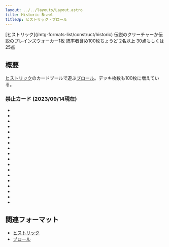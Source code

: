 ```yaml
---
layout: ../../layouts/Layout.astro
title: Historic Brawl
titleJp: ヒストリック・ブロール
---
```



<div class="flex gap-2 m-2 flex-wrap justify-center">
  <Card title="カードプール" class="flex-none basis-80 xl:basis-96">
    <AreaIcon slot="img" />
    [ヒストリック](/mtg-formats-list/construct/historic)
  </Card>
  <Card title="統率者" class="flex-none basis-80 xl:basis-96">
    <CrownIcon slot="img" />
    伝説のクリーチャーか伝説のプレインズウォーカー1枚
  </Card>
  <Card title="デッキ枚数" class="flex-none basis-80 xl:basis-96">
    <CardsIcon slot="img" />
    統率者含め100枚ちょうど
  </Card>
  <Card title="プレイ人数" class="flex-none basis-80 xl:basis-96">
    <PeopleIcon slot="img" />
    2名以上
  </Card>
  <Card title="開始ライフ" class="flex-none basis-80 xl:basis-96">
    <HeartIcon slot="img" />
    30点もしくは25点
  </Card>
  <OXCard title="プレイ可能環境" class="flex-none basis-80 xl:basis-96" list={[
    {name:"Paper", value: false},
    {name:"Magic Online", value: false},
    {name:"Magic Arena", value: true}
  ]}>
    <CircleIcon slot="img"/>
  </OXCard>
</div>

## 概要

[ヒストリック](/mtg-formats-list/construct/historic)のカードプールで遊ぶ[ブロール](/mtg-formats-list/construct/brawl)。デッキ枚数も100枚に増えている。

### 禁止カード (2023/09/14現在)

- <CardName name="Agent of Treachery" nameJp="裏切りの工作員" />
- <CardName name="Chalice of the Void" nameJp="虚空の杯" />
- <CardName name="Channel" nameJp="チャネル" />
- <CardName name="Demonic Tutor" nameJp="悪魔の教示者" />
- <CardName name="Drannith Magistrate" nameJp="ドラニスの判事" />
- <CardName name="Field of the Dead" nameJp="死者の原野" />
- <CardName name="Gideon's Intervention" nameJp="ギデオンの介入" />
- <CardName name="Lutri, the Spellchaser" nameJp="呪文追い、ルーツリー" />
- <CardName name="Meddling Mage" nameJp="翻弄する魔道士" />
- <CardName name="Natural Order" nameJp="自然の秩序" />
- <CardName name="Nexus of Fate" nameJp="運命のきずな" />
- <CardName name="Oko, Thief of Crowns" nameJp="王冠泥棒、オーコ" />
- <CardName name="Phyrexian Revoker" nameJp="ファイレクシアの破棄者" />
- <CardName name="Pithing Needle" nameJp="真髄の針" />
- <CardName name="Runed Halo" nameJp="ルーンの光輪" />
- <CardName name="Sorcerous Spyglass" nameJp="魔術遠眼鏡" />
- <CardName name="Tainted Pact" nameJp="汚れた契約" />
- <CardName name="Ugin, the Spirit Dragon" nameJp="精霊龍、ウギン" />

## 関連フォーマット

- [ヒストリック](/mtg-formats-list/construct/historic)
- [ブロール](/mtg-formats-list/construct/brawl)
